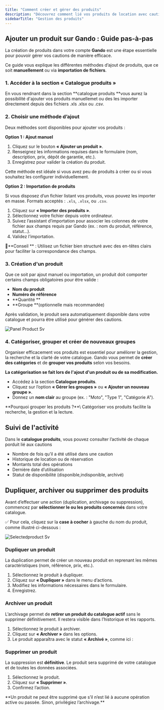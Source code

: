 ```yaml
---
title: "Comment créer et gérer des produits"
description: "Découvrez comment lié vos produits de location avec caution utilisant le système de gestion des cautions Gando."
sidebarTitle: "Gestion des produits"
---
```


## Ajouter un produit sur Gando : Guide pas-à-pas

La création de produits dans votre compte **Gando** est une étape essentielle pour pouvoir gérer vos cautions de manière efficace.

Ce guide vous explique les différentes méthodes d’ajout de produits, que ce soit **manuellement** ou via **importation de fichiers**.

### 1. Accéder à la section « Catalogue produits »

En vous rendnant dans la section \*\*catalogue produits \*\*vous aurez la possibilité d'ajouter vos produits manuellemet ou des les importer directement depuis des fichiers .xls .xlsx ou .csv.

### 2. Choisir une méthode d’ajout

Deux méthodes sont disponibles pour ajouter vos produits :

**Option 1 : Ajout manuel**

1. Cliquez sur le bouton **« Ajouter un produit »**.
2. Renseignez les informations requises dans le formulaire (nom, description, prix, dépôt de garantie, etc.).
3. Enregistrez pour valider la création du produit.

<Tip>
  Cette méthode est idéale si vous avez peu de produits à créer ou si vous souhaitez les configurer individuellement.
</Tip>

**Option 2 : Importation de produits**

Si vous disposez d’un fichier listant vos produits, vous pouvez les importer en masse. Formats acceptés : `.xls`, `.xlsx`, ou `.csv`.

1. Cliquez sur **« Importer des produits »**.
2. Sélectionnez votre fichier depuis votre ordinateur.
3. Suivez l’assistant d’importation pour associer les colonnes de votre fichier aux champs requis par Gando (ex. : nom du produit, référence, statut…).
4. Validez l’importation.

<Info>
  📌**Conseil ** : Utilisez un fichier bien structuré avec des en-têtes clairs pour faciliter la correspondance des champs.
</Info>

### 3. Création d'un produit

Que ce soit par ajout manuel ou importation, un produit doit comporter certains champs obligatoires pour être valide :

- **Nom du produit**
- **Numéro de référence**
- **Quantité **
- **Groupe **(optionnelle mais recommandée)

Après validation, le produit sera automatiquement disponible dans votre catalogue et pourra être utilisé pour générer des cautions.

![Panel Product Sv](/images/panel-product.svg)

### 4. Catégoriser, grouper et créer de nouveaux groupes

Organiser efficacement vos produits est essentiel pour améliorer la gestion, la recherche et la clarté de votre catalogue. Gando vous permet de **créer des catégories** et de **grouper vos produits** selon vos besoins.

**La catégorisation se fait lors de l'ajout d'un produit ou de sa modification.**

- Accédez à la section **Catalogue produits**.
- Cliquez sur l’option **« Gérer les groupes »** ou **« Ajouter un nouveau groupe »**.
- Donnez un **nom clair** au groupe (ex. : "Moto", "Type 1", "Catégorie A").

<Check>
  **Pourquoi grouper les produits ?**\
  Catégoriser vos produits facilite la recherche, la gestion et la lecture.
</Check>

## Suivi de l'activité

Dans le **catalogue produits**, vous pouvez consulter l’activité de chaque porduit lié aux cautions

- Nombre de fois qu’il a été utilisé dans une caution
- Historique de location ou de réservation
- Montants total des opérations
- Dernière date d’utilisation
- Statut de disponibilité (disponible,indisponible, archivé)

## Dupliquer, archiver ou supprimer des produits

Avant d’effectuer une action (duplication, archivage ou suppression), commencez par **sélectionner le ou les produits concernés** dans votre catalogue.

✅ Pour cela, cliquez sur la **case à cocher** à gauche du nom du produit, comme illustré ci-dessous :

![Selectedproduct Sv](/images/selectedproduct.svg)

### Dupliquer un produit

La duplication permet de créer un nouveau produit en reprenant les mêmes caractéristiques (nom, référence, prix, etc.).

1. Sélectionnez le produit à dupliquer.
2. Cliquez sur **« Dupliquer »** dans le menu d’actions.
3. Modifiez les informations nécessaires dans le formulaire.
4. Enregistrez.

### Archiver un produit

L’archivage permet de **retirer un produit du catalogue actif** sans le supprimer définitivement. Il restera visible dans l’historique et les rapports.

1. Sélectionnez le produit à archiver.
2. Cliquez sur **« Archiver »** dans les options.
3. Le produit apparaîtra avec le statut **« Archivé »**, comme ici :

### Supprimer un produit

La suppression est **définitive**. Le produit sera supprimé de votre catalogue et de toutes les données associées.

1. Sélectionnez le produit.
2. Cliquez sur **« Supprimer »**.
3. Confirmez l’action.

<Warning>
  **Un produit ne peut être supprimé que s’il n’est lié à aucune opération active ou passée. Sinon, privilégiez l’archivage.**
</Warning>
